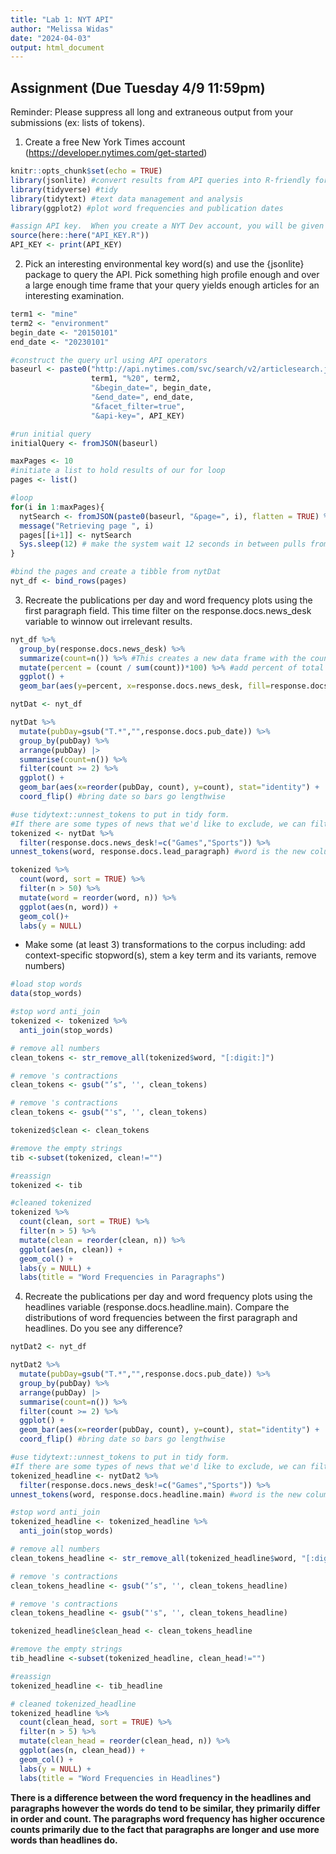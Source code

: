 ```yaml
---
title: "Lab 1: NYT API"
author: "Melissa Widas"
date: "2024-04-03"
output: html_document
---
```


## Assignment (Due Tuesday 4/9 11:59pm)
Reminder: Please suppress all long and extraneous output from your submissions (ex:  lists of tokens).

1.  Create a free New York Times account (<https://developer.nytimes.com/get-started>)

```r
knitr::opts_chunk$set(echo = TRUE)
library(jsonlite) #convert results from API queries into R-friendly formats 
library(tidyverse) #tidy
library(tidytext) #text data management and analysis
library(ggplot2) #plot word frequencies and publication dates

#assign API key.  When you create a NYT Dev account, you will be given a key
source(here::here("API_KEY.R"))
API_KEY <- print(API_KEY)

```

2.  Pick an interesting environmental key word(s) and use the {jsonlite} package to query the API. Pick something high profile enough and over a large enough time frame that your query yields enough articles for an interesting examination.

```r
term1 <- "mine" 
term2 <- "environment"
begin_date <- "20150101"
end_date <- "20230101"

#construct the query url using API operators
baseurl <- paste0("http://api.nytimes.com/svc/search/v2/articlesearch.json?q=",
                  term1, "%20", term2,
                  "&begin_date=", begin_date,
                  "&end_date=", end_date,
                  "&facet_filter=true",
                  "&api-key=", API_KEY)

#run initial query
initialQuery <- fromJSON(baseurl)

maxPages <- 10
#initiate a list to hold results of our for loop
pages <- list()

#loop
for(i in 1:maxPages){
  nytSearch <- fromJSON(paste0(baseurl, "&page=", i), flatten = TRUE) %>% data.frame() 
  message("Retrieving page ", i)
  pages[[i+1]] <- nytSearch
  Sys.sleep(12) # make the system wait 12 seconds in between pulls from api -> within documentation
}

#bind the pages and create a tibble from nytDat
nyt_df <- bind_rows(pages)
```

3.  Recreate the publications per day and word frequency plots using the first paragraph field.  This time filter on the response.docs.news_desk variable to winnow out irrelevant results.

```r
nyt_df %>% 
  group_by(response.docs.news_desk) %>%
  summarize(count=n()) %>% #This creates a new data frame with the count of records for each news_desk.
  mutate(percent = (count / sum(count))*100) %>% #add percent of total column
  ggplot() +
  geom_bar(aes(y=percent, x=response.docs.news_desk, fill=response.docs.news_desk), stat = "identity") + coord_flip()
```

```r
nytDat <- nyt_df

nytDat %>%
  mutate(pubDay=gsub("T.*","",response.docs.pub_date)) %>% 
  group_by(pubDay) %>%
  arrange(pubDay) |> 
  summarise(count=n()) %>%
  filter(count >= 2) %>%
  ggplot() +
  geom_bar(aes(x=reorder(pubDay, count), y=count), stat="identity") +
  coord_flip() #bring date so bars go lengthwise
```

```r
#use tidytext::unnest_tokens to put in tidy form.  
#If there are some types of news that we'd like to exclude, we can filter()
tokenized <- nytDat %>%
  filter(response.docs.news_desk!=c("Games","Sports")) %>%
unnest_tokens(word, response.docs.lead_paragraph) #word is the new column, paragraph is the source

tokenized %>%
  count(word, sort = TRUE) %>%
  filter(n > 50) %>%
  mutate(word = reorder(word, n)) %>%
  ggplot(aes(n, word)) +
  geom_col()+
  labs(y = NULL)
```


-   Make some (at least 3) transformations to the corpus including: add context-specific stopword(s), stem a key term and its variants, remove numbers)

```r
#load stop words
data(stop_words)

#stop word anti_join
tokenized <- tokenized %>%
  anti_join(stop_words)
```

```r
# remove all numbers
clean_tokens <- str_remove_all(tokenized$word, "[:digit:]") 

# remove 's contractions
clean_tokens <- gsub("’s", '', clean_tokens)

# remove 's contractions
clean_tokens <- gsub("'s", '', clean_tokens)

tokenized$clean <- clean_tokens

#remove the empty strings
tib <-subset(tokenized, clean!="")

#reassign
tokenized <- tib

#cleaned tokenized
tokenized %>%
  count(clean, sort = TRUE) %>%
  filter(n > 5) %>% 
  mutate(clean = reorder(clean, n)) %>%
  ggplot(aes(n, clean)) +
  geom_col() +
  labs(y = NULL) +
  labs(title = "Word Frequencies in Paragraphs")
```

4.  Recreate the publications per day and word frequency plots using the headlines variable (response.docs.headline.main). Compare the distributions of word frequencies between the first paragraph and headlines. Do you see any difference?

```r
nytDat2 <- nyt_df

nytDat2 %>%
  mutate(pubDay=gsub("T.*","",response.docs.pub_date)) %>% 
  group_by(pubDay) %>%
  arrange(pubDay) |> 
  summarise(count=n()) %>%
  filter(count >= 2) %>%
  ggplot() +
  geom_bar(aes(x=reorder(pubDay, count), y=count), stat="identity") +
  coord_flip() #bring date so bars go lengthwise
```

```r
#use tidytext::unnest_tokens to put in tidy form.  
#If there are some types of news that we'd like to exclude, we can filter()
tokenized_headline <- nytDat2 %>%
  filter(response.docs.news_desk!=c("Games","Sports")) %>%
unnest_tokens(word, response.docs.headline.main) #word is the new column, headline is the source

#stop word anti_join
tokenized_headline <- tokenized_headline %>%
  anti_join(stop_words)

# remove all numbers
clean_tokens_headline <- str_remove_all(tokenized_headline$word, "[:digit:]") 

# remove 's contractions
clean_tokens_headline <- gsub("’s", '', clean_tokens_headline)

# remove 's contractions
clean_tokens_headline <- gsub("'s", '', clean_tokens_headline)

tokenized_headline$clean_head <- clean_tokens_headline

#remove the empty strings
tib_headline <-subset(tokenized_headline, clean_head!="")

#reassign
tokenized_headline <- tib_headline

# cleaned tokenized_headline
tokenized_headline %>%
  count(clean_head, sort = TRUE) %>%
  filter(n > 5) %>% 
  mutate(clean_head = reorder(clean_head, n)) %>%
  ggplot(aes(n, clean_head)) +
  geom_col() +
  labs(y = NULL) +
  labs(title = "Word Frequencies in Headlines")
```

**There is a difference between the word frequency in the headlines and paragraphs however the words do tend to be similar, they primarily differ in order and count. The paragraphs word frequency has higher occurence counts primarily due to the fact that paragraphs are longer and use more words than headlines do. **
